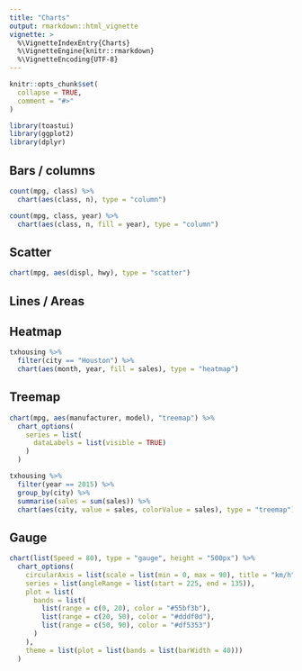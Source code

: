 ```yaml
---
title: "Charts"
output: rmarkdown::html_vignette
vignette: >
  %\VignetteIndexEntry{Charts}
  %\VignetteEngine{knitr::rmarkdown}
  %\VignetteEncoding{UTF-8}
---
```


```r
knitr::opts_chunk$set(
  collapse = TRUE,
  comment = "#>"
)
```

```r
library(toastui)
library(ggplot2)
library(dplyr)
```


## Bars / columns

```r
count(mpg, class) %>% 
  chart(aes(class, n), type = "column")
```


```r
count(mpg, class, year) %>% 
  chart(aes(class, n, fill = year), type = "column")
```


## Scatter

```r
chart(mpg, aes(displ, hwy), type = "scatter")
```


## Lines / Areas


## Heatmap

```r
txhousing %>% 
  filter(city == "Houston") %>%
  chart(aes(month, year, fill = sales), type = "heatmap")
```



## Treemap


```r
chart(mpg, aes(manufacturer, model), "treemap") %>% 
  chart_options(
    series = list(
      dataLabels = list(visible = TRUE)
    )
  )
```


```r
txhousing %>% 
  filter(year == 2015) %>% 
  group_by(city) %>% 
  summarise(sales = sum(sales)) %>% 
  chart(aes(city, value = sales, colorValue = sales), type = "treemap")
```



## Gauge

```r
chart(list(Speed = 80), type = "gauge", height = "500px") %>% 
  chart_options(
    circularAxis = list(scale = list(min = 0, max = 90), title = "km/h"),
    series = list(angleRange = list(start = 225, end = 135)),
    plot = list(
      bands = list(
        list(range = c(0, 20), color = "#55bf3b"),
        list(range = c(20, 50), color = "#dddf0d"),
        list(range = c(50, 90), color = "#df5353")
      )
    ),
    theme = list(plot = list(bands = list(barWidth = 40)))
  )
```

